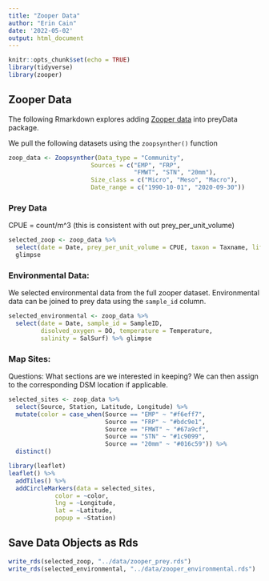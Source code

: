 ```yaml
---
title: "Zooper Data"
author: "Erin Cain"
date: '2022-05-02'
output: html_document
---
```


```r
knitr::opts_chunk$set(echo = TRUE)
library(tidyverse)
library(zooper)
```

## Zooper Data

The following Rmarkdown explores adding [Zooper data](https://github.com/InteragencyEcologicalProgram/zooper) into preyData package.

We pull the following datasets using the `zoopsynther()` function

```r
zoop_data <- Zoopsynther(Data_type = "Community", 
                       Sources = c("EMP", "FRP", 
                                   "FMWT", "STN", "20mm"), 
                       Size_class = c("Micro", "Meso", "Macro"), 
                       Date_range = c("1990-10-01", "2020-09-30"))
```

### Prey Data

CPUE = count/m\^3 (this is consistent with out prey_per_unit_volume)

```r
selected_zoop <- zoop_data %>% 
  select(date = Date, prey_per_unit_volume = CPUE, taxon = Taxname, life_stage = Lifestage, size_class = SizeClass, source = Source, sample_id = SampleID) %>% 
  glimpse
```

### Environmental Data: 

We selected environmental data from the full zooper dataset. Environmental data can be joined to prey data using the `sample_id` column.

```r
selected_environmental <- zoop_data %>% 
  select(date = Date, sample_id = SampleID, 
         disolved_oxygen = DO, temperature = Temperature, 
         salinity = SalSurf) %>% glimpse
```

### Map Sites: 

Questions: What sections are we interested in keeping? We can then assign to the corresponding DSM location if applicable.

```r
selected_sites <- zoop_data %>% 
  select(Source, Station, Latitude, Longitude) %>% 
  mutate(color = case_when(Source == "EMP" ~ "#f6eff7", 
                           Source == "FRP" ~ "#bdc9e1",
                           Source == "FMWT" ~ "#67a9cf", 
                           Source == "STN" ~ "#1c9099", 
                           Source == "20mm" ~ "#016c59")) %>%
  distinct()

library(leaflet)
leaflet() %>%
  addTiles() %>%
  addCircleMarkers(data = selected_sites, 
             color = ~color,
             lng = ~Longitude, 
             lat = ~Latitude,
             popup = ~Station)
```

## Save Data Objects as Rds

```r
write_rds(selected_zoop, "../data/zooper_prey.rds")
write_rds(selected_environmental, "../data/zooper_environmental.rds")
```
